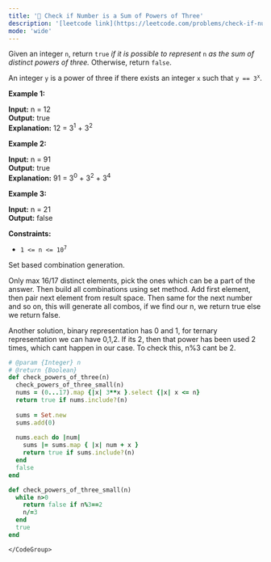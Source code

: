 ```yaml
---
title: '🧀 Check if Number is a Sum of Powers of Three'
description: '[leetcode link](https://leetcode.com/problems/check-if-number-is-a-sum-of-powers-of-three/description/)'
mode: 'wide'
---
```

<Tabs>
  <Tab title="Question" icon="circle-question" iconType="regular">
    <Card>
      <p>Given an integer <code>n</code>, return <code>true</code> <em>if it is possible to represent </em><code>n</code><em> as the sum of distinct powers of three.</em> Otherwise, return <code>false</code>.</p>  <p>An integer <code>y</code> is a power of three if there exists an integer <code>x</code> such that <code>y == 3<sup>x</sup></code>.</p>   <p><strong class="example">Example 1:</strong></p>   <strong>Input:</strong> n = 12 <br/> <strong>Output:</strong> true <br/> <strong>Explanation:</strong> 12 = 3<sup>1</sup> + 3<sup>2</sup>   <p><strong class="example">Example 2:</strong></p>   <strong>Input:</strong> n = 91 <br/> <strong>Output:</strong> true <br/> <strong>Explanation:</strong> 91 = 3<sup>0</sup> + 3<sup>2</sup> + 3<sup>4</sup>   <p><strong class="example">Example 3:</strong></p>   <strong>Input:</strong> n = 21 <br/> <strong>Output:</strong> false    <p><strong>Constraints:</strong></p>  <ul>  <li><code>1 &lt;= n &lt;= 10<sup>7</sup></code></li> </ul> 
    </Card>
  </Tab>
  <Tab title="Solution" icon="lightbulb" iconType="regular" >
    <Card>
      Set based combination generation.

Only max 16/17 distinct elements, pick the ones which can be a part of the answer. Then build all combinations using set method. Add first element, then pair next element from result space. Then same for the next number and so on, this will generate all combos, if we find our n, we return true else we return false.


Another solution, binary representation has 0 and 1, for ternary representation we can have 0,1,2. If its 2, then that power has been used 2 times, which cant happen in our case. To check this, n%3 cant be 2.
    </Card>
  <Expandable title="code">
    <CodeGroup dropdown>
```ruby title="Check if Number is a Sum of Powers of Three" lines
# @param {Integer} n
# @return {Boolean}
def check_powers_of_three(n)
  check_powers_of_three_small(n)
  nums = (0...17).map {|x| 3**x }.select {|x| x <= n}
  return true if nums.include?(n)
  
  sums = Set.new
  sums.add(0)
  
  nums.each do |num|
    sums |= sums.map { |x| num + x }
    return true if sums.include?(n)
  end
  false
end

def check_powers_of_three_small(n)
  while n>0
    return false if n%3==2
    n/=3
  end
  true
end
```
    </CodeGroup>
  </Expandable>
  </Tab>
</Tabs>